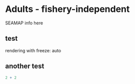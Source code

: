 # Adults - fishery-independent  

SEAMAP info here  

## test  

rendering with freeze: auto  

## another test  

```r
2 + 2
```


